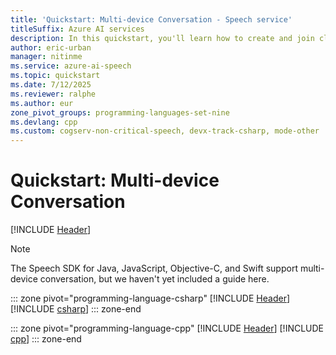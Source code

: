 ```yaml
---
title: 'Quickstart: Multi-device Conversation - Speech service'
titleSuffix: Azure AI services
description: In this quickstart, you'll learn how to create and join clients to a multi-device conversation by using the Speech SDK.
author: eric-urban
manager: nitinme
ms.service: azure-ai-speech
ms.topic: quickstart
ms.date: 7/12/2025
ms.reviewer: ralphe
ms.author: eur
zone_pivot_groups: programming-languages-set-nine
ms.devlang: cpp
ms.custom: cogserv-non-critical-speech, devx-track-csharp, mode-other
---
```


# Quickstart: Multi-device Conversation

[!INCLUDE [Header](../includes/quickstarts/multi-device-conversation/header.md)]

> [!NOTE]
> The Speech SDK for Java, JavaScript, Objective-C, and Swift support multi-device conversation, but we haven't yet included a guide here. 

::: zone pivot="programming-language-csharp"
[!INCLUDE [Header](../includes/quickstarts/multi-device-conversation/csharp/header.md)]
[!INCLUDE [csharp](../includes/quickstarts/multi-device-conversation/csharp/csharp.md)]
::: zone-end

::: zone pivot="programming-language-cpp"
[!INCLUDE [Header](../includes/quickstarts/multi-device-conversation/cpp/header.md)]
[!INCLUDE [cpp](../includes/quickstarts/multi-device-conversation/cpp/cpp.md)]
::: zone-end
